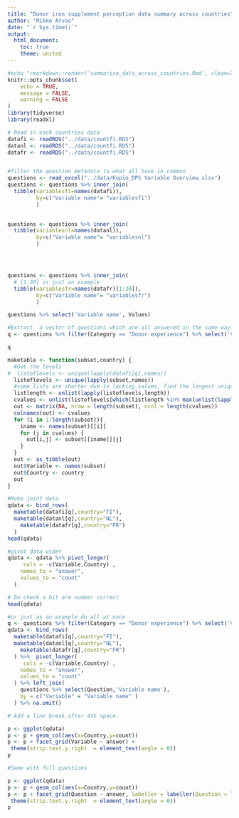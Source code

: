 ```yaml
---
title: "Donor iron supplement perception data summary across countries"
author: "Mikko Arvas"
date: "`r Sys.time()`"
output:
  html_document:
    toc: true
    theme: united
---
```






```r
#echo "rmarkdown::render('summarise_data_across_countries.Rmd', clean=TRUE,output_format='html_document',output_file='../results/summarise_data_across_countries.html')" | R --slave
knitr::opts_chunk$set(
	echo = TRUE,
	message = FALSE,
	warning = FALSE
)
library(tidyverse)
library(readxl)

```



```r
# Read in each countries data
datafi <- readRDS("../data/countfi.RDS")
datanl <- readRDS("../data/countfi.RDS")
datafr <- readRDS("../data/countfi.RDS")


#filter the question metadata to what all have in common
questions <- read_excel("../data/Kopio_DPS Variable Overview.xlsx")
questions <- questions %>% inner_join( 
  tibble(variablesfi=names(datafi)),
         by=c("Variable name"= "variablesfi")
         )
                         

questions <- questions %>% inner_join( 
  tibble(variablesnl=names(datanl)),
         by=c("Variable name"= "variablesnl")
         )




questions <- questions %>% inner_join( 
  # [1:30] is just an example
  tibble(variablesfr=names(datafr)[1:30]),
         by=c("Variable name"= "variablesfr")
         )

questions %>% select('Variable name', Values)
```



```r

#Extract  a vector of questions which are all answered in the same way.
q <- questions %>% filter(Category == "Donor experience") %>% select('Variable name') %>% unlist() %>% as.vector()

q
```



```r

maketable <- function(subset,country) {
  #Get the levels
#  listoflevels <- unique(lapply(datafi[q],names))
  listoflevels <- unique(lapply(subset,names))
  #some lists are shorter due to lacking values, find the longest unique set of levels
  listlength <- unlist(lapply(listoflevels,length))
  cvalues <- unlist(listoflevels[which(listlength %in% max(unlist(lapply(listoflevels,length))))])
  out <- matrix(NA, nrow = length(subset), ncol = length(cvalues))
  colnames(out) <- cvalues
  for (i in 1:length(subset)){
    iname <- names(subset)[[i]]
    for (j in cvalues) {
      out[i,j] <- subset[[iname]][j]
    }
  }
  out <- as_tibble(out)
  out$Variable <- names(subset)
  out$Country <- country
  out
}

```


```r

#Make joint data
qdata <- bind_rows(
  maketable(datafi[q],country="FI"), 
  maketable(datanl[q],country="NL"),
    maketable(datafr[q],country="FR")
  )
head(qdata)
```


```r

#pivot data wider 
qdata <- qdata %>% pivot_longer(
     cols = -c(Variable,Country) ,
    names_to = "answer",
    values_to = "count"
  )

# Do check a bit are number correct
head(qdata)
```


```r
#or just as an example do all at once
q <- questions %>% filter(Category == "Donor experience") %>% select('Variable name') %>% unlist() %>% as.vector()
qdata <- bind_rows(
  maketable(datafi[q],country="FI"), 
  maketable(datanl[q],country="NL"),
    maketable(datafr[q],country="FR")
  ) %>%  pivot_longer(
     cols = -c(Variable,Country) ,
    names_to = "answer",
    values_to = "count"
  ) %>% left_join(
    questions %>% select(Question,'Variable name'),
    by = c("Variable" = "Variable name" )
  ) %>% na.omit()

# Add a line break after 4th space.

p <- ggplot(qdata)
p <- p + geom_col(aes(x=Country,y=count))
p <- p + facet_grid(Variable ~ answer) +
 theme(strip.text.y.right  = element_text(angle = 0)) 
p


```

```r
#Same with full questions

p <- ggplot(qdata)
p <- p + geom_col(aes(x=Country,y=count))
p <- p + facet_grid(Question ~ answer, labeller = labeller(Question = label_wrap_gen(width=25, multi_line = TRUE)) ) +
 theme(strip.text.y.right  = element_text(angle = 0)) 
p

```

